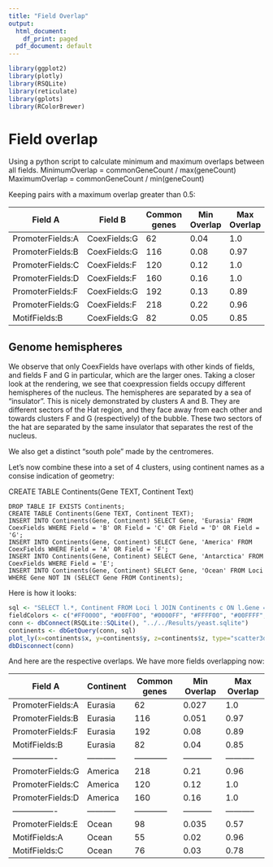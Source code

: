 ```yaml
---
title: "Field Overlap"
output:
  html_document:
    df_print: paged
  pdf_document: default
---
```


```r
library(ggplot2)
library(plotly)
library(RSQLite)
library(reticulate)
library(gplots)
library(RColorBrewer)
```

# Field overlap

Using a python script to calculate minimum and maximum overlaps between all fields.
MinimumOverlap = commonGeneCount / max(geneCount)
MaximumOverlap = commonGeneCount / min(geneCount)

Keeping pairs with a maximum overlap greater than 0.5:


|Field A           |Field B       |Common genes|Min Overlap   |Max Overlap   |
|------------------|--------------|------------|--------------|--------------|
|PromoterFields:A  |CoexFields:G  |62          |0.04          |1.0           |
|PromoterFields:B  |CoexFields:G  |116         |0.08          |0.97          |
|PromoterFields:C  |CoexFields:F  |120         |0.12          |1.0           |
|PromoterFields:D  |CoexFields:F  |160         |0.16          |1.0           |
|PromoterFields:F  |CoexFields:G  |192         |0.13          |0.89          |
|PromoterFields:G  |CoexFields:F  |218         |0.22          |0.96          |
|MotifFields:B     |CoexFields:G  |82          |0.05          |0.85          |

## Genome hemispheres

We observe that only CoexFields have overlaps with other kinds of fields, and fields F and G in particular, which are the larger ones.
Taking a closer look at the rendering, we see that coexpression fields occupy different hemispheres of the nucleus.
The hemispheres are separated by a sea of "insulator".
This is nicely demonstrated by clusters A and B. They are different sectors of the Hat region, and they face away from each other and towards clusters F and G (respectively) of the bubble.
These two sectors of the hat are separated by the same insulator that separates the rest of the nucleus.

We also get a distinct "south pole" made by the centromeres.

Let's now combine these into a set of 4 clusters, using continent names as a consise indication of geometry:

CREATE TABLE Continents(Gene TEXT, Continent Text)

```
DROP TABLE IF EXISTS Continents;
CREATE TABLE Continents(Gene TEXT, Continent TEXT);
INSERT INTO Continents(Gene, Continent) SELECT Gene, 'Eurasia' FROM CoexFields WHERE Field = 'B' OR Field = 'C' OR Field = 'D' OR Field = 'G';
INSERT INTO Continents(Gene, Continent) SELECT Gene, 'America' FROM CoexFields WHERE Field = 'A' OR Field = 'F';
INSERT INTO Continents(Gene, Continent) SELECT Gene, 'Antarctica' FROM CoexFields WHERE Field = 'E';
INSERT INTO Continents(Gene, Continent) SELECT Gene, 'Ocean' FROM Loci WHERE Gene NOT IN (SELECT Gene FROM Continents);
```
Here is how it looks:

```r
sql <- "SELECT l.*, Continent FROM Loci l JOIN Continents c ON l.Gene = c.Gene"
fieldColors <- c("#FF0000", "#00FF00", "#0000FF", "#FFFF00", "#00FFFF", "#4488AA", "#FF00FF", "#000000")
conn <- dbConnect(RSQLite::SQLite(), "../../Results/yeast.sqlite")
continents <- dbGetQuery(conn, sql)
plot_ly(x=continents$x, y=continents$y, z=continents$z, type="scatter3d", mode="markers", text=continents$Gene, color=continents$Continent, colors=fieldColors)
dbDisconnect(conn)
```

And here are the respective overlaps. We have more fields overlapping now:

|Field A         |Continent  |Common genes|Min Overlap|Max Overlap|
|----------------|-----------|------------|-----------|-----------|
|PromoterFields:A|Eurasia    |62          |0.027      |1.0        |
|PromoterFields:B|Eurasia    |116         |0.051      |0.97       |
|PromoterFields:F|Eurasia    |192         |0.08       |0.89       |
|MotifFields:B   |Eurasia    |82          |0.04       |0.85       |
|----------------|-----------|------------|-----------|-----------|
|PromoterFields:G|America    |218         |0.21       |0.96       |
|PromoterFields:C|America    |120         |0.12       |1.0        |
|PromoterFields:D|America    |160         |0.16       |1.0        |
|----------------|-----------|------------|-----------|-----------|
|PromoterFields:E|Ocean      |98          |0.035      |0.57       |
|MotifFields:A   |Ocean      |55          |0.02       |0.96       |
|MotifFields:C   |Ocean      |76          |0.03       |0.78       |